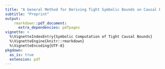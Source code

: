 ---
title: "A General Method for Deriving Tight Symbolic Bounds on Causal Effects"
subtitle: "Preprint"
output: 
    rmarkdown::pdf_document:
      extra_dependencies: pdfpages
vignette: >
  %\VignetteIndexEntry{Symbolic Computation of Tight Causal Bounds}
  %\VignetteEngine{knitr::rmarkdown}
  %\VignetteEncoding{UTF-8}
pkgdown:
  as_is: true
  extension: pdf
---

\includepdf[pages=-, fitpaper=true]{Linear_Optimization_of_Causal_Bounds_Draft.pdf}

